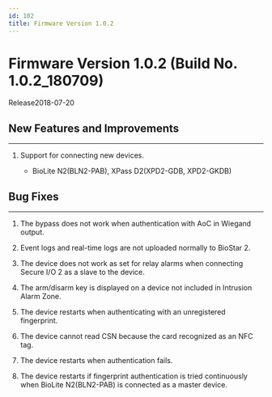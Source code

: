 ```yaml
---
id: 102
title: Firmware Version 1.0.2
---
```


# Firmware Version 1.0.2 (Build No. 1.0.2_180709)

Release<Separator/>2018-07-20

## New Features and Improvements

---

1. Support for connecting new devices.

    - BioLite N2(BLN2-PAB), XPass D2(XPD2-GDB, XPD2-GKDB)

## Bug Fixes

---

<BugLists>

1. The bypass does not work when authentication with AoC in Wiegand output.

1. Event logs and real-time logs are not uploaded normally to BioStar 2.

1. The device does not work as set for relay alarms when connecting Secure I/O 2 as a slave to the device.

1. The arm/disarm key is displayed on a device not included in Intrusion Alarm Zone.

1. The device restarts when authenticating with an unregistered fingerprint.

1. The device cannot read CSN because the card recognized as an NFC tag.

1. The device restarts when authentication fails.

1. The device restarts if fingerprint authentication is tried continuously when BioLite N2(BLN2-PAB) is connected as a master device.

</BugLists>